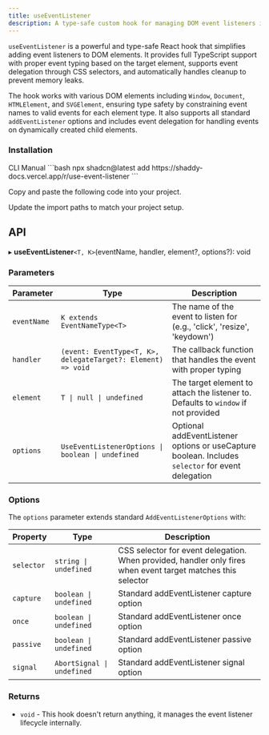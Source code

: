 ```yaml
---
title: useEventListener
description: A type-safe custom hook for managing DOM event listeners in React with support for event delegation.
---
```


`useEventListener` is a powerful and type-safe React hook that simplifies adding event listeners to DOM elements. It provides full TypeScript support with proper event typing based on the target element, supports event delegation through CSS selectors, and automatically handles cleanup to prevent memory leaks.

The hook works with various DOM elements including `Window`, `Document`, `HTMLElement`, and `SVGElement`, ensuring type safety by constraining event names to valid events for each element type. It also supports all standard `addEventListener` options and includes event delegation for handling events on dynamically created child elements.

<ComponentPreview name="use-event-listener-example" />

### Installation

<CodeTabs>

<TabsList>
  <TabsTrigger value="cli">CLI</TabsTrigger>
  <TabsTrigger value="manual">Manual</TabsTrigger>
</TabsList>

<TabsContent value="cli">
```bash
npx shadcn@latest add https://shaddy-docs.vercel.app/r/use-event-listener
```

</TabsContent>

<TabsContent value="manual">

<Steps>

<Step>Copy and paste the following code into your project.</Step>

<ComponentSource name="use-event-listener" />

<Step>Update the import paths to match your project setup.</Step>

</Steps>

</TabsContent>

</CodeTabs>

## API

▸ **useEventListener**`<T, K>`(eventName, handler, element?, options?): void

### Parameters

| Parameter   | Type                                                         | Description                                                                                       |
| ----------- | ------------------------------------------------------------ | ------------------------------------------------------------------------------------------------- |
| `eventName` | `K extends EventNameType<T>`                                 | The name of the event to listen for (e.g., 'click', 'resize', 'keydown')                          |
| `handler`   | `(event: EventType<T, K>, delegateTarget?: Element) => void` | The callback function that handles the event with proper typing                                   |
| `element`   | `T \| null \| undefined`                                     | The target element to attach the listener to. Defaults to `window` if not provided                |
| `options`   | `UseEventListenerOptions \| boolean \| undefined`            | Optional addEventListener options or useCapture boolean. Includes `selector` for event delegation |

### Options

The `options` parameter extends standard `AddEventListenerOptions` with:

| Property   | Type                       | Description                                                                                                  |
| ---------- | -------------------------- | ------------------------------------------------------------------------------------------------------------ |
| `selector` | `string \| undefined`      | CSS selector for event delegation. When provided, handler only fires when event target matches this selector |
| `capture`  | `boolean \| undefined`     | Standard addEventListener capture option                                                                     |
| `once`     | `boolean \| undefined`     | Standard addEventListener once option                                                                        |
| `passive`  | `boolean \| undefined`     | Standard addEventListener passive option                                                                     |
| `signal`   | `AbortSignal \| undefined` | Standard addEventListener signal option                                                                      |

### Returns

- `void` - This hook doesn't return anything, it manages the event listener lifecycle internally.
